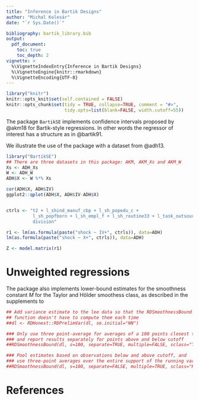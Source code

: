 ```yaml
---
title: "Inference in Bartik Designs"
author: "Michal Kolesár"
date: "`r Sys.Date()`"

bibliography: bartik_library.bib
output:
  pdf_document:
    toc: true
    toc_depth: 2
vignette: >
  %\VignetteIndexEntry{Inference in Bartik Designs}
  %\VignetteEngine{knitr::rmarkdown}
  %\VignetteEncoding{UTF-8}
---
```


```r
library("knitr")
knitr::opts_knit$set(self.contained = FALSE)
knitr::opts_chunk$set(tidy = TRUE, collapse=TRUE, comment = "#>",
                      tidy.opts=list(blank=FALSE, width.cutoff=55))
```

The package `BartikSE` implements confidence intervals proposed by @akm18 for
Bartik-style regressions. In other words the regressor of interest has a
structure as in @bartik91.

We illustrate the use of the package with a dataset from @adh13.

```r
library("BartikSE")
## There are three datasets in this package: AKM, AKM_Xs and AKM_W
Xs <- ADH_Xs
W <- ADH_W
ADH$X <- W %*% Xs

cor(ADH$X, ADH$IV)
ggplot2::qplot(ADH$X, ADH$IV-ADH$X)


ctrls <- "t2 + l_shind_manuf_cbp + l_sh_popedu_c +
          l_sh_popfborn + l_sh_empl_f + l_sh_routine33 + l_task_outsource +
          division"

r1 <- lm(as.formula(paste("shock ~ IV+", ctrls)), data=ADH)
lm(as.formula(paste("shock ~ X+", ctrls)), data=ADH)

Z <- model.matrix(r1)

```

# Unweighted regressions


The package also implements lower-bound estimates for the smoothness constant
$M$ for the Taylor and Hölder smoothess class, as described in the supplements to

```r
## Add variance estimate to the lee data so that the RDSmoothnessBound
## function doesn't have to compute them each time
##dl <- RDHonest::RDPrelimVar(dl, se.initial="NN")

### Only use three point-average for averages of a 100 points closest to cutoff,
### and report results separately for points above and below cutoff
##RDSmoothnessBound(dl, s=100, separate=TRUE, multiple=FALSE, sclass="T")

### Pool estimates based on observations below and above cutoff, and
### use three-point averages over the entire support of the running variable
##RDSmoothnessBound(dl, s=100, separate=FALSE, multiple=TRUE, sclass="H")
```

# References
